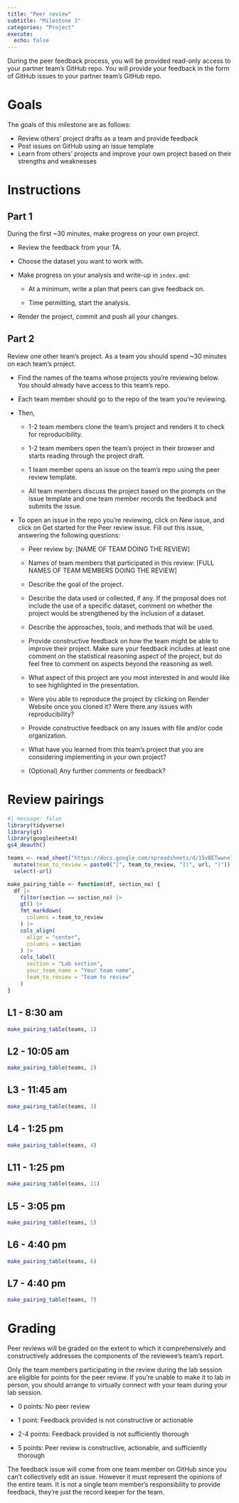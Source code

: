 ```yaml
---
title: "Peer review"
subtitle: "Milestone 3"
categories: "Project"
execute:
  echo: false
---
```


During the peer feedback process, you will be provided read-only access to your partner team's GitHub repo.
You will provide your feedback in the form of GitHub issues to your partner team's GitHub repo.

# Goals

The goals of this milestone are as follows:

-   Review others' project drafts as a team and provide feedback
-   Post issues on GitHub using an issue template
-   Learn from others' projects and improve your own project based on their strengths and weaknesses

# Instructions

## Part 1

During the first \~30 minutes, make progress on your own project.

-   Review the feedback from your TA.

-   Choose the dataset you want to work with.

-   Make progress on your analysis and write-up in `index.qmd`:

    -   At a minimum, write a plan that peers can give feedback on.

    -   Time permitting, start the analysis.

-   Render the project, commit and push all your changes.

## Part 2

Review one other team's project.
As a team you should spend \~30 minutes on each team's project.

-   Find the names of the teams whose projects you're reviewing below.
    You should already have access to this team's repo.

-   Each team member should go to the repo of the team you're reviewing.

-   Then,

    -   1-2 team members clone the team's project and renders it to check for reproducibility.

    -   1-2 team members open the team's project in their browser and starts reading through the project draft.

    -   1 team member opens an issue on the team's repo using the peer review template.

    -   All team members discuss the project based on the prompts on the issue template and one team member records the feedback and submits the issue.

-   To open an issue in the repo you're reviewing, click on New issue, and click on Get started for the Peer review issue.
    Fill out this issue, answering the following questions:

    -   Peer review by: \[NAME OF TEAM DOING THE REVIEW\]

    -   Names of team members that participated in this review: \[FULL NAMES OF TEAM MEMBERS DOING THE REVIEW\]

    -   Describe the goal of the project.

    -   Describe the data used or collected, if any.
        If the proposal does not include the use of a specific dataset, comment on whether the project would be strengthened by the inclusion of a dataset.

    -   Describe the approaches, tools, and methods that will be used.

    -   Provide constructive feedback on how the team might be able to improve their project.
        Make sure your feedback includes at least one comment on the statistical reasoning aspect of the project, but do feel free to comment on aspects beyond the reasoning as well.

    -   What aspect of this project are you most interested in and would like to see highlighted in the presentation.

    -   Were you able to reproduce the project by clicking on Render Website once you cloned it?
        Were there any issues with reproducibility?

    -   Provide constructive feedback on any issues with file and/or code organization.

    -   What have you learned from this team's project that you are considering implementing in your own project?

    -   (Optional) Any further comments or feedback?

# Review pairings

```r
#| message: false
library(tidyverse)
library(gt)
library(googlesheets4)
gs4_deauth()

teams <- read_sheet("https://docs.google.com/spreadsheets/d/15vBETwwne7qjZ7EpGvpdk_yZ0zFd07N4cuihF6LpkhY/edit#gid=0") |>
  mutate(team_to_review = paste0("[", team_to_review, "](", url, ")")) |>
  select(-url)

make_pairing_table <- function(df, section_no) {
  df |>
    filter(section == section_no) |>
    gt() |>
    fmt_markdown(
      columns = team_to_review
    ) |>
    cols_align(
      align = "center",
      columns = section
    ) |>
    cols_label(
      section = "Lab section",
      your_team_name = "Your team name",
      team_to_review = "Team to review"
    )
}
```

::: panel-tabset
## L1 - 8:30 am

```r
make_pairing_table(teams, 1)
```

## L2 - 10:05 am

```r
make_pairing_table(teams, 2)
```

## L3 - 11:45 am

```r
make_pairing_table(teams, 3)
```

## L4 - 1:25 pm

```r
make_pairing_table(teams, 4)
```

## L11 - 1:25 pm

```r
make_pairing_table(teams, 11)
```

## L5 - 3:05 pm

```r
make_pairing_table(teams, 5)
```

## L6 - 4:40 pm

```r
make_pairing_table(teams, 6)
```

## L7 - 4:40 pm

```r
make_pairing_table(teams, 7)
```
:::

# Grading

Peer reviews will be graded on the extent to which it comprehensively and constructively addresses the components of the reviewee's team's report.

Only the team members participating in the review during the lab session are eligible for points for the peer review.
If you're unable to make it to lab in person, you should arrange to virtually connect with your team during your lab session.

-   0 points: No peer review

-   1 point: Feedback provided is not constructive or actionable

-   2-4 points: Feedback provided is not sufficiently thorough

-   5 points: Peer review is constructive, actionable, and sufficiently thorough

::: callout-note
The feedback issue will come from one team member on GitHub since you can't collectively edit an issue.
However it must represent the opinions of the entire team.
It is not a single team member's responsibility to provide feedback, they're just the record keeper for the team.
:::
